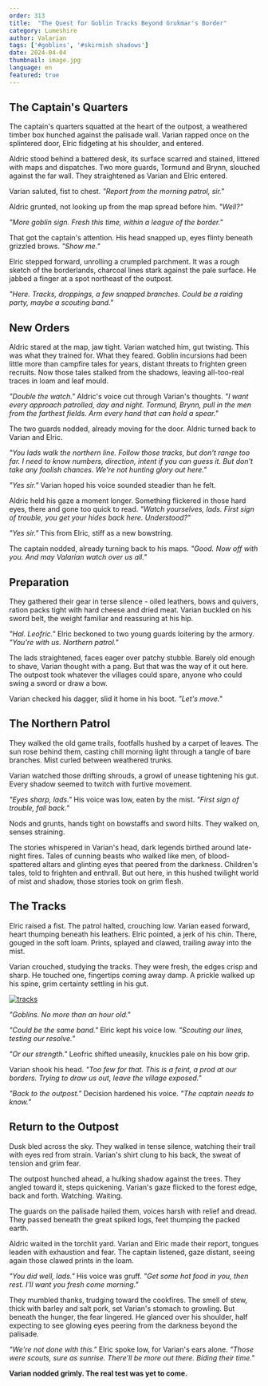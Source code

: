 ```yaml
---
order: 313
title:  "The Quest for Goblin Tracks Beyond Grukmar's Border"
category: Lumeshire
author: Valarian
tags: ['#goblins', '#skirmish shadows']
date: 2024-04-04
thumbnail: image.jpg
language: en
featured: true
---
```


## The Captain's Quarters

The captain's quarters squatted at the heart of the outpost, a weathered timber box hunched against the palisade wall. Varian rapped once on the splintered door, Elric fidgeting at his shoulder, and entered.

Aldric stood behind a battered desk, its surface scarred and stained, littered with maps and dispatches. Two more guards, Tormund and Brynn, slouched against the far wall. They straightened as Varian and Elric entered.

Varian saluted, fist to chest. *"Report from the morning patrol, sir."*

Aldric grunted, not looking up from the map spread before him. *"Well?"*

*"More goblin sign. Fresh this time, within a league of the border."*

That got the captain's attention. His head snapped up, eyes flinty beneath grizzled brows. *"Show me."*

Elric stepped forward, unrolling a crumpled parchment. It was a rough sketch of the borderlands, charcoal lines stark against the pale surface. He jabbed a finger at a spot northeast of the outpost.

*"Here. Tracks, droppings, a few snapped branches. Could be a raiding party, maybe a scouting band."*

## New Orders

Aldric stared at the map, jaw tight. Varian watched him, gut twisting. This was what they trained for. What they feared. Goblin incursions had been little more than campfire tales for years, distant threats to frighten green recruits. Now those tales stalked from the shadows, leaving all-too-real traces in loam and leaf mould.

*"Double the watch."* Aldric's voice cut through Varian's thoughts. *"I want every approach patrolled, day and night. Tormund, Brynn, pull in the men from the farthest fields. Arm every hand that can hold a spear."*

The two guards nodded, already moving for the door. Aldric turned back to Varian and Elric.

*"You lads walk the northern line. Follow those tracks, but don't range too far. I need to know numbers, direction, intent if you can guess it. But don't take any foolish chances. We're not hunting glory out here."*

*"Yes sir."* Varian hoped his voice sounded steadier than he felt.

Aldric held his gaze a moment longer. Something flickered in those hard eyes, there and gone too quick to read. *"Watch yourselves, lads. First sign of trouble, you get your hides back here. Understood?"*

*"Yes sir."* This from Elric, stiff as a new bowstring.

The captain nodded, already turning back to his maps. *"Good. Now off with you. And may Valarian watch over us all."*

## Preparation

They gathered their gear in terse silence - oiled leathers, bows and quivers, ration packs tight with hard cheese and dried meat. Varian buckled on his sword belt, the weight familiar and reassuring at his hip.

*"Hal. Leofric."* Elric beckoned to two young guards loitering by the armory. *"You're with us. Northern patrol."*

The lads straightened, faces eager over patchy stubble. Barely old enough to shave, Varian thought with a pang. But that was the way of it out here. The outpost took whatever the villages could spare, anyone who could swing a sword or draw a bow.

Varian checked his dagger, slid it home in his boot. *"Let's move."*

## The Northern Patrol

They walked the old game trails, footfalls hushed by a carpet of leaves. The sun rose behind them, casting chill morning light through a tangle of bare branches. Mist curled between weathered trunks.

Varian watched those drifting shrouds, a growl of unease tightening his gut. Every shadow seemed to twitch with furtive movement.

*"Eyes sharp, lads."* His voice was low, eaten by the mist. *"First sign of trouble, fall back."*

Nods and grunts, hands tight on bowstaffs and sword hilts. They walked on, senses straining.

The stories whispered in Varian's head, dark legends birthed around late-night fires. Tales of cunning beasts who walked like men, of blood-spattered altars and glinting eyes that peered from the darkness. Children's tales, told to frighten and enthrall. But out here, in this hushed twilight world of mist and shadow, those stories took on grim flesh.

## The Tracks

Elric raised a fist. The patrol halted, crouching low. Varian eased forward, heart thumping beneath his leathers. Elric pointed, a jerk of his chin. There, gouged in the soft loam. Prints, splayed and clawed, trailing away into the mist.

Varian crouched, studying the tracks. They were fresh, the edges crisp and sharp. He touched one, fingertips coming away damp. A prickle walked up his spine, grim certainty settling in his gut.

[![tracks](https://i.imgur.com/4mHL1Li.png)](https://i.imgur.com/4mHL1Li.png)

*"Goblins. No more than an hour old."*

*"Could be the same band."* Elric kept his voice low. *"Scouting our lines, testing our resolve."*

*"Or our strength."* Leofric shifted uneasily, knuckles pale on his bow grip.

Varian shook his head. *"Too few for that. This is a feint, a prod at our borders. Trying to draw us out, leave the village exposed."*

*"Back to the outpost."* Decision hardened his voice. *"The captain needs to know."*

## Return to the Outpost

Dusk bled across the sky. They walked in tense silence, watching their trail with eyes red from strain. Varian's shirt clung to his back, the sweat of tension and grim fear.

The outpost hunched ahead, a hulking shadow against the trees. They angled toward it, steps quickening. Varian's gaze flicked to the forest edge, back and forth. Watching. Waiting.

The guards on the palisade hailed them, voices harsh with relief and dread. They passed beneath the great spiked logs, feet thumping the packed earth.

Aldric waited in the torchlit yard. Varian and Elric made their report, tongues leaden with exhaustion and fear. The captain listened, gaze distant, seeing again those clawed prints in the loam.

*"You did well, lads."* His voice was gruff. *"Get some hot food in you, then rest. I'll want you fresh come morning."*

They mumbled thanks, trudging toward the cookfires. The smell of stew, thick with barley and salt pork, set Varian's stomach to growling. But beneath the hunger, the fear lingered. He glanced over his shoulder, half expecting to see glowing eyes peering from the darkness beyond the palisade.

*"We're not done with this."* Elric spoke low, for Varian's ears alone. *"Those were scouts, sure as sunrise. There'll be more out there. Biding their time."*

**Varian nodded grimly. The real test was yet to come.**